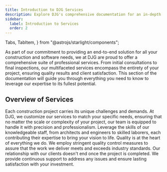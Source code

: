 ```yaml
---
title: Introduction to DJG Services
description: Explore DJG's comprehensive documentation for an in-depth look at our premium tools and construction services. 
sidebar:
  label: Introduction to Services
  order: 2
---
```


  Tabs,
  TabItem,
} from "@astrojs/starlight/components";

As part of our commitment to providing an end-to-end solution for all your construction and software needs, we at DJG are proud to offer a comprehensive suite of professional services. From initial consultations to final inspections, our multifaceted services encompass the entirety of your project, ensuring quality results and client satisfaction. This section of the documentation will guide you through everything you need to know to leverage our expertise to its fullest potential.

## Overview of Services

<Tabs>
  <TabItem label="Tailored Solutions">
    Each construction project carries its unique challenges and demands. At DJG, we customize our services to match your specific needs, ensuring that no matter the scale or complexity of your project, our team is equipped to handle it with precision and professionalism.
  </TabItem>
  <TabItem label="Expert Team">
    Leverage the skills of our knowledgeable staff, from architects and engineers to skilled laborers, each contributing their expertise to bring your vision to life.
  </TabItem>
   <TabItem label="Commitment to Quality">
    Quality is at the heart of everything we do. We employ stringent quality control measures to assure that the work we deliver meets and exceeds industry standards.
  </TabItem>
   <TabItem label="Ongoing Support">
    Our relationship with our clients doesn't end once the project is completed. We provide continuous support to address any issues and ensure lasting satisfaction with your investment.
  </TabItem>
</Tabs>